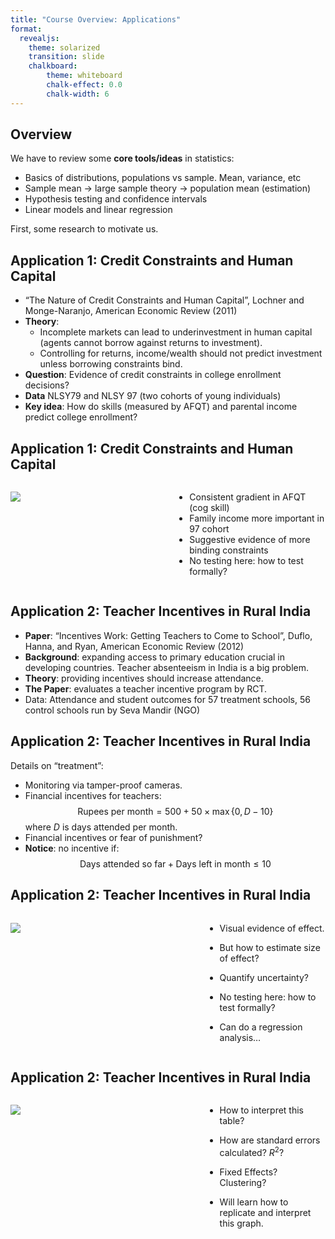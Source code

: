```yaml
---
title: "Course Overview: Applications"
format: 
  revealjs:
    theme: solarized
    transition: slide
    chalkboard:
        theme: whiteboard
        chalk-effect: 0.0
        chalk-width: 6
---
```


## Overview
We have to review some **core tools/ideas** in statistics:

- Basics of distributions, populations vs sample. Mean, variance, etc
- Sample mean $\rightarrow$ large sample theory $\rightarrow$ population mean (estimation)
- Hypothesis testing and confidence intervals
- Linear models and linear regression 

:::{.fragment .fade-up}
First, some research to motivate us.
:::

## Application 1: Credit Constraints and Human Capital {.smaller}

:::{.incremental}
- "The Nature of Credit Constraints and Human Capital", Lochner and Monge-Naranjo, American Economic Review (2011) 
- **Theory**: 
  - Incomplete markets can lead to underinvestment in human capital (agents cannot borrow against returns to investment). 
  - Controlling for returns, income/wealth should not predict investment unless borrowing constraints bind.
- **Question**: Evidence of credit constraints in college enrollment decisions? 
- **Data** NLSY79 and NLSY 97 (two cohorts of young individuals) 
- **Key idea**: How do skills (measured by AFQT) and parental income predict college enrollment?
:::

## Application 1: Credit Constraints and Human Capital
:::: {.columns}

::: {.column width="50%"}

::: {.fragment .fade-right}

![](/figures/Lochner_CreditConstraints.png)

:::

:::

::: {.column width="50%"}

::: {.fragment .fade-left}

- Consistent gradient in AFQT (cog skill)
- Family income more important in 97 cohort
- Suggestive evidence of more binding constraints \pause
- No testing here: how to test formally?

:::

:::
::::

## Application 2: Teacher Incentives in Rural India

:::{.incremental}
- **Paper**: "Incentives Work: Getting Teachers to Come to School", Duflo, Hanna, and Ryan, American Economic Review (2012) 
- **Background**: expanding access to primary education crucial in developing countries. Teacher absenteeism in India is a big problem. 
- **Theory**: providing incentives should increase attendance. 
- **The Paper**: evaluates a teacher incentive program by RCT.  
- Data: Attendance and student outcomes for 57 treatment schools, 56 control schools run by Seva Mandir (NGO)
:::

## Application 2: Teacher Incentives in Rural India {.smaller}
Details on "treatment":

:::{.incremental}
- Monitoring via tamper-proof cameras. 
- Financial incentives for teachers:
    $$ \text{Rupees per month} = 500 + 50\times\max\{0,D - 10\} $$
    where $D$ is days attended per month. 
- Financial incentives or fear of punishment? 
- **Notice**: no incentive if:
    $$ \text{Days attended so far} + \text{Days left in month} \leq 10 $$ 
:::

## Application 2: Teacher Incentives in Rural India {.smaller}

:::: {.columns}

::: {.column width="60%"}

::: {.fragment .fade-right}

![](/figures/Duflo1.png)

:::

:::

::: {.column width="40%"}

::: {.fragment .fade-left}
- Visual evidence of effect.
:::
::: {.fragment .fade-left}
- But how to estimate size of effect? 
:::
::: {.fragment .fade-left}
- Quantify uncertainty?
:::
::: {.fragment .fade-left}
- No testing here: how to test formally?
:::
::: {.fragment .fade-left}
- Can do a regression analysis...
:::

:::
::::


## Application 2: Teacher Incentives in Rural India {.smaller}

:::: {.columns}

::: {.column width="60%"}

::: {.fragment .fade-right}

![](/figures/Duflo2.png)

:::

:::

::: {.column width="40%"}

::: {.fragment .fade-left}
- How to interpret this table?
:::
::: {.fragment .fade-left}
- How are standard errors calculated? $R^2$? 
:::
::: {.fragment .fade-left}
- Fixed Effects? Clustering? 
:::
::: {.fragment .fade-left}
- Will learn how to replicate and interpret this graph.
:::

:::
::::
